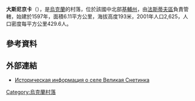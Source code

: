 {{coord|50|5|32|N|30|0|29|E|scale:30000|display=title}}

'''大斯尼京卡'''（{{lang-uk|Велика Снітинка}}），是[[烏克蘭|烏克蘭]]的村落，位於該國中北部[[基輔州|基輔州]]，由[[法斯蒂夫區|法斯蒂夫區]]負責管轄，始建於1597年，面積6.11平方公里，海拔高度193米，2001年人口2,625，人口密度每平方公里429.6人。

==參考資料==
{{reflist}}

==外部連結==
* [http://www.surnameindex.info/info/kiev/vasilkov/velikayasnetinka/index.html Историческая информация о селе Великая Снетинка] {{Wayback|url=http://www.surnameindex.info/info/kiev/vasilkov/velikayasnetinka/index.html |date=20210314180922 }} {{ref-ru}}

{{Ukraine-geo-stub}}
[[Category:烏克蘭村落|Category:烏克蘭村落]]